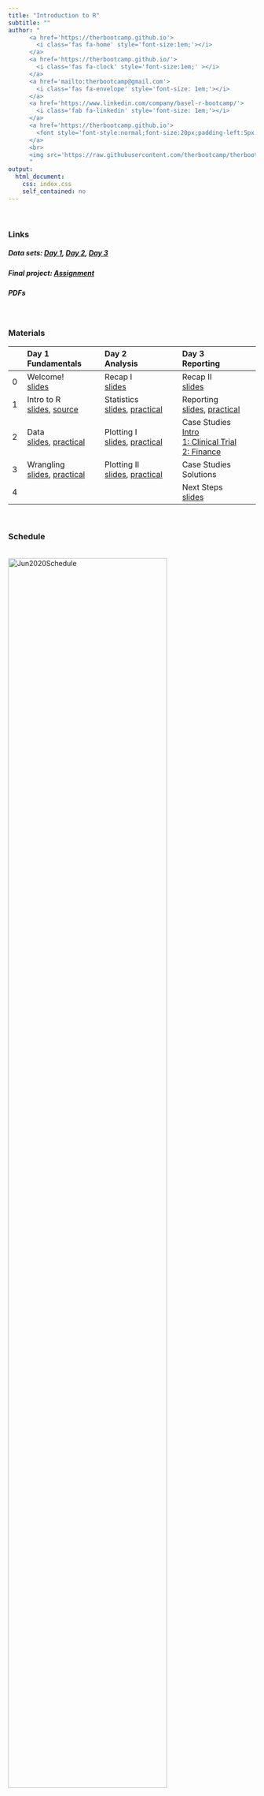 ```yaml
---
title: "Introduction to R"
subtitle: ""
author: "
      <a href='https://therbootcamp.github.io'>
        <i class='fas fa-home' style='font-size:1em;'></i>
      </a>
      <a href='https://therbootcamp.github.io/'>
        <i class='fas fa-clock' style='font-size:1em;' ></i>
      </a>
      <a href='mailto:therbootcamp@gmail.com'>
        <i class='fas fa-envelope' style='font-size: 1em;'></i>
      </a>
      <a href='https://www.linkedin.com/company/basel-r-bootcamp/'>
        <i class='fab fa-linkedin' style='font-size: 1em;'></i>
      </a>
      <a href='https://therbootcamp.github.io'>
        <font style='font-style:normal;font-size:20px;padding-left:5px'>Bern R Bootcamp</font>
      </a>
      <br>
      <img src='https://raw.githubusercontent.com/therbootcamp/therbootcamp.github.io/master/_sessions/_image/by-sa.png' style= 'height:16.7px;vertical-align:baseline'/><font style='font-style:normal;font-size:20px;padding-left:9.3px'>June 2020</font>
      "
output:
  html_document:
    css: index.css
    self_contained: no
---
```


<br>


### Links

##### Data sets: <a href="https://dwulff.github.io/Intro2R_Unibe/1_Data/BernRBootcamp_Day1.zip">Day 1</a>, <a href="https://dwulff.github.io/Intro2R_Unibe/1_Data/BernRBootcamp_Day2.zip">Day 2</a>, <a href="https://dwulff.github.io/Intro2R_Unibe/1_Data/BernRBootcamp_Day3.zip">Day 3</a>

#####  Final project: <a href="https://dwulff.github.io/Intro2R_Unibe/_sessions/FinalProject/FinalProject.html">Assignment</a>

#####  PDFs

 

<br>

### Materials

|  | Day 1<br>Fundamentals| Day 2<br>Analysis| Day 3<br>Reporting| 
|:--|:-------------|:-------------|:-------------|
|0| Welcome!<br>[slides](_sessions/Welcome/Welcome.html) | Recap I<br>[slides](_sessions/RecapI/RecapI.html)| Recap II <br>[slides](_sessions/RecapII/RecapII.html)|
|1| Intro to R<br>[slides](_sessions/IntroToR/IntroToR.html), [source](_sessions/IntroToR/IntroToR_interactive.R) | Statistics <br>[slides](_sessions/StatisticsI/StatisticsI.html), [practical](_sessions/StatisticsI/StatisticsI_practical.html)| Reporting<br>[slides](_sessions/Reporting/Reporting.html), [practical](_sessions/Reporting/Reporting_practical.html) |
|2|  Data <br>[slides](_sessions/Data/Data.html), [practical](_sessions/Data/Data_practical.html)| Plotting I <br>[slides](_sessions/PlottingI/PlottingI.html), [practical](_sessions/PlottingI/PlottingI_practical.html)|  Case Studies<br>[Intro](_sessions/CaseStudies/CaseStudies.html)<br>[1: Clinical Trial](_sessions/CaseStudies/Clinical_Data_Case_Study.html)<br>[2: Finance ](_sessions/CaseStudies/Financial_Data_Case_Study.html)|
|3|   Wrangling<br>[slides](_sessions/Wrangling/Wrangling.html), [practical](_sessions/Wrangling/Wrangling_practical.html) | Plotting II<br>[slides](_sessions/PlottingII/PlottingII.html), [practical](_sessions/PlottingII/PlottingII_practical.html) | Case Studies Solutions  |
|4| |  | Next Steps<br> [slides](_sessions/NextSteps/NextSteps.html)|
<br>


### Schedule

<p align="left"><br>
    <img border="0" alt="Jun2020Schedule" src="https://dwulff.github.io/Intro2R_Unibe/_sessions/Welcome/image/schedule.png" style="width:80%">
</p>
